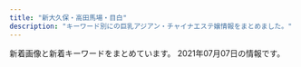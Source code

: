 ```yaml
---
title: "新大久保・高田馬場・目白"
description: "キーワード別にの巨乳アジアン・チャイナエステ嬢情報をまとめました。"
---
```


新着画像と新着キーワードをまとめています。
2021年07月07日の情報です。

<DmmAffiliateIns />
<KeywordTable
  shops={
    [
    {
        "keywords": {
            "82": 9,
            "85": 18,
            "87": 9,
            "86": 36
        },
        "img_links": [
            "http://xn--vckg5a8c1cydzc9c.biz/images/friend.png",
            "http://xn--vckg5a8c1cydzc9c.biz/images/cg071.jpg",
            "http://xn--vckg5a8c1cydzc9c.biz/images/cg031.jpg",
            "http://xn--vckg5a8c1cydzc9c.biz/images/cg062.jpg",
            "http://xn--vckg5a8c1cydzc9c.biz/images/cg08.jpg",
            "http://xn--vckg5a8c1cydzc9c.biz/images/clear.png",
            "http://xn--vckg5a8c1cydzc9c.biz/link/menlog.jpg",
            "http://xn--vckg5a8c1cydzc9c.biz/images/gallery.png",
            "http://xn--vckg5a8c1cydzc9c.biz/images/home.png",
            "http://xn--vckg5a8c1cydzc9c.biz/images/info.png",
            "http://xn--vckg5a8c1cydzc9c.biz/images/main-sp.jpg",
            "http://xn--vckg5a8c1cydzc9c.biz/images/staff.png",
            "http://xn--vckg5a8c1cydzc9c.biz/link/bnr200.jpg",
            "http://xn--vckg5a8c1cydzc9c.biz/images/home_002.png",
            "http://xn--vckg5a8c1cydzc9c.biz/images/cg081.jpg",
            "http://xn--vckg5a8c1cydzc9c.biz/images/main1.jpg",
            "http://xn--vckg5a8c1cydzc9c.biz/images/link.png",
            "http://xn--vckg5a8c1cydzc9c.biz/images/cg01.jpg",
            "http://xn--vckg5a8c1cydzc9c.biz/images/cg061.jpg",
            "http://xn--vckg5a8c1cydzc9c.biz/images/cg04.jpg",
            "http://xn--vckg5a8c1cydzc9c.biz/images/blog_002.png",
            "http://xn--vckg5a8c1cydzc9c.biz/images/cg07.jpg",
            "http://xn--vckg5a8c1cydzc9c.biz/images/esthe3.jpg",
            "http://xn--vckg5a8c1cydzc9c.biz/images/cg021.jpg",
            "http://xn--vckg5a8c1cydzc9c.biz/images/header3.png",
            "http://xn--vckg5a8c1cydzc9c.biz/images/esthe2.jpg",
            "http://xn--vckg5a8c1cydzc9c.biz/images/cg03.jpg",
            "http://xn--vckg5a8c1cydzc9c.biz/images/acc.jpg",
            "http://xn--vckg5a8c1cydzc9c.biz/images/cg041.jpg",
            "http://xn--vckg5a8c1cydzc9c.biz/images/cg05.jpg",
            "http://xn--vckg5a8c1cydzc9c.biz/images/cg02.jpg",
            "http://xn--vckg5a8c1cydzc9c.biz/images/cg06.jpg",
            "http://xn--vckg5a8c1cydzc9c.biz/images/esthe1.jpg"
        ],
        "station": "JR\u65b0\u5927\u4e45\u4fdd\u99c5",
        "url": "http://xn--vckg5a8c1cydzc9c.biz/",
        "name": "Lafuel-\u30e9\u30d5\u30a8\u30eb-"
    },
    {
        "keywords": {
            "C": 21,
            "E": 1,
            "\u30bb\u30af\u30b7\u30fc": 1
        },
        "station": "JR\u5927\u4e45\u4fdd\u99c5\u5317\u53e3",
        "img_links": [
            "https://www.cocoro556.in/img/girl/list/slist1666b52cc464ee28ef5cf18bb2b1e5be8c2.jpg",
            "https://www.cocoro556.in/img/girl/thumb/smain1461f806d031a1244ccfaa8b4d307f6ef6d7.jpg",
            "https://www.cocoro556.in/img/girl/thumb/smain1441346e3df3ff1cef1386c89c6ba9e9f72e.jpg",
            "https://www.cocoro556.in/img/girl/main/smain1461f806d031a1244ccfaa8b4d307f6ef6d7.jpg",
            "https://www.cocoro556.in/img/girl/thumb/smain1541a1f8e548a2959236fdd0e7abcde80ac7.jpg",
            "https://www.cocoro556.in/img/girl/main/smain1541a1f8e548a2959236fdd0e7abcde80ac7.jpg",
            "https://www.cocoro556.in/img/girl/list/slist154a1f8e548a2959236fdd0e7abcde80ac7.jpg",
            "https://www.cocoro556.in/img/material/gm1_rollover.png",
            "https://www.cocoro556.in/img/material/gm5_rollout.png",
            "https://www.cocoro556.in/img/material/top_t3.png",
            "https://www.cocoro556.in/img/material/p3_1_t1.png",
            "https://www.cocoro556.in/img/material/ftel.png",
            "https://www.cocoro556.in/img/material/p6_t3_subt1.png",
            "https://www.cocoro556.in/img/girl/list/slist167f0b4414b94d2c934624a47b21815ef54.jpg",
            "https://www.cocoro556.in/img/material/p2_t2_subt5_m2.png",
            "https://www.cocoro556.in/img/material/p6_t2_subt1.png",
            "https://www.cocoro556.in/img/material/gm3_rollout.png",
            "https://www.cocoro556.in/img/girl/thumb/smain1671d805234c8fbb465b0ed26b0a1e25b455.jpg",
            "https://www.cocoro556.in/img/girl/list/slist146f806d031a1244ccfaa8b4d307f6ef6d7.jpg",
            "https://www.cocoro556.in/img/material/gm2_rollover.png",
            "https://www.cocoro556.in/img/girl/thumb/smain16626b52cc464ee28ef5cf18bb2b1e5be8c2.jpg",
            "https://www.cocoro556.in/img/camp/camp20210501premium.jpg",
            "https://www.cocoro556.in/img/material/p2_t2_subt1.png",
            "https://www.cocoro556.in/img/material/p2_t2_sub_m1_3.png",
            "https://www.cocoro556.in/img/girl/thumb/smain126332fd72809eba38056753c1720b05d8d5.jpg",
            "https://www.cocoro556.in/img/material/pd_st1.png",
            "https://www.cocoro556.in/img/girl/thumb/smain1543ab2e0ee9f9fde8103e9fe80e33b07761.jpg",
            "https://www.cocoro556.in/img/material/gm5_rollover.png",
            "https://www.cocoro556.in/img/material/p2_t2_subt2.png",
            "https://www.cocoro556.in/img/material/gm6_rollover.png",
            "https://www.cocoro556.in/img/material/photost1.png",
            "https://www.cocoro556.in/img/material/photost6.png",
            "https://www.cocoro556.in/img/girl/list/slist16435ee9e4407f412c3d2708030a189f1c0.jpg",
            "https://www.cocoro556.in/img/camp/camp20210403short.jpg",
            "https://www.cocoro556.in/img/material/p6_t3.png",
            "https://www.cocoro556.in/img/material/p2_t2_subt4_m1.png",
            "https://www.cocoro556.in/img/material/photost2rev1.png",
            "https://www.cocoro556.in/img/girl/main/smain1421b75436b0012f83588e08b8d8eb48c8c2.jpg",
            "https://www.cocoro556.in/img/material/p6_t2.png",
            "https://www.cocoro556.in/img/material/pageheaderimg2.jpg",
            "https://www.cocoro556.in/img/material/leftinfo.png",
            "https://www.cocoro556.in/img/material/pd_st3.png",
            "https://www.cocoro556.in/img/material/gm1_rollout.png",
            "https://www.cocoro556.in/img/material/photost3rev1.png",
            "https://www.cocoro556.in/img/material/gm3_rollover.png",
            "https://www.cocoro556.in/img/material/pageheaderimg3.jpg",
            "https://www.cocoro556.in/img/material/p5_t1.png",
            "https://www.cocoro556.in/img/material/gm4_rollout.png",
            "https://www.cocoro556.in/img/girl/main/smain1491773ceed1a7cd35919e9c6866285fb943.jpg",
            "https://www.cocoro556.in/img/material/photost4rev1.png",
            "https://www.cocoro556.in/img/girl/thumb/smain14634879628e490d1ecf1cd7a9d727569f95.jpg",
            "https://www.cocoro556.in/img/material/p2_t2_sub_m1_1.png",
            "https://www.cocoro556.in/img/girl/thumb/smain1672d805234c8fbb465b0ed26b0a1e25b455.jpg",
            "https://www.cocoro556.in/img/material/p2_t2_subt4.png",
            "https://www.cocoro556.in/img/material/accminimgrev1.jpg",
            "https://www.cocoro556.in/img/material/top_t1.png",
            "https://www.cocoro556.in/img/girl/thumb/smain126142f85375ac3eb532582567360874d2d6.jpg",
            "https://www.cocoro556.in/img/material/p6_t1.png",
            "https://www.cocoro556.in/img/material/p2_t2_subt5.png",
            "https://www.cocoro556.in/img/girl/thumb/smain16636b52cc464ee28ef5cf18bb2b1e5be8c2.jpg",
            "https://www.cocoro556.in/img/girl/thumb/smain1443346e3df3ff1cef1386c89c6ba9e9f72e.jpg",
            "https://www.cocoro556.in/img/material/pageheaderimg4.jpg",
            "https://www.cocoro556.in/img/material/gm2_rollout.png",
            "https://www.cocoro556.in/img/material/top_t3_subt1.png",
            "https://www.cocoro556.in/img/material/top_t4.png",
            "https://www.cocoro556.in/img/girl/thumb/smain14922dea5bdda380e76839c012ab24bd9f82.jpg",
            "https://www.cocoro556.in/img/material/p2_t2_subt5_m1.png",
            "https://www.cocoro556.in/img/material/top_t3_imgrev1.jpg",
            "https://www.cocoro556.in/img/material/pd_number.png",
            "https://www.cocoro556.in/img/girl/list/slist149a7ba2e87eeed7d2ede49599bc2037647.jpg",
            "https://www.cocoro556.in/img/material/photost5.png",
            "https://www.cocoro556.in/img/girl/thumb/smain164135ee9e4407f412c3d2708030a189f1c0.jpg",
            "https://www.cocoro556.in/img/girl/main/smain1671d805234c8fbb465b0ed26b0a1e25b455.jpg",
            "https://www.cocoro556.in/img/girl/thumb/smain1462f806d031a1244ccfaa8b4d307f6ef6d7.jpg",
            "https://www.cocoro556.in/img/girl/main/smain164135ee9e4407f412c3d2708030a189f1c0.jpg",
            "https://www.cocoro556.in/img/material/p2_t2_sub_m1_2.png",
            "https://www.cocoro556.in/img/girl/list/slist142b75436b0012f83588e08b8d8eb48c8c2.jpg",
            "https://www.cocoro556.in/img/girl/thumb/smain1673d805234c8fbb465b0ed26b0a1e25b455.jpg",
            "https://www.cocoro556.in/img/girl/main/smain1441346e3df3ff1cef1386c89c6ba9e9f72e.jpg",
            "https://www.cocoro556.in/img/material/p3_t1.png",
            "https://www.cocoro556.in/img/girl/main/smain126142f85375ac3eb532582567360874d2d6.jpg",
            "https://www.cocoro556.in/img/material/pd_st2.png",
            "https://www.cocoro556.in/img/material/photost7.png",
            "https://www.cocoro556.in/img/girl/thumb/smain1422b75436b0012f83588e08b8d8eb48c8c2.jpg",
            "https://www.cocoro556.in/img/material/top_t2.png",
            "https://www.cocoro556.in/img/girl/thumb/smain16616b52cc464ee28ef5cf18bb2b1e5be8c2.jpg",
            "https://www.cocoro556.in/img/girl/main/smain16616b52cc464ee28ef5cf18bb2b1e5be8c2.jpg",
            "https://www.cocoro556.in/img/girl/thumb/smain1493773ceed1a7cd35919e9c6866285fb943.jpg",
            "https://www.cocoro556.in/img/material/pageheaderimg1.jpg",
            "https://www.cocoro556.in/img/material/mobilesite.png",
            "https://www.cocoro556.in/img/girl/thumb/smain1442346e3df3ff1cef1386c89c6ba9e9f72e.jpg",
            "https://www.cocoro556.in/img/material/age_rollout.png",
            "https://www.cocoro556.in/img/material/gm6_rollout.png",
            "https://www.cocoro556.in/img/girl/thumb/smain1491773ceed1a7cd35919e9c6866285fb943.jpg",
            "https://www.cocoro556.in/img/girl/thumb/smain126242f85375ac3eb532582567360874d2d6.jpg",
            "https://www.cocoro556.in/img/girl/thumb/smain1423ae12bc52cc115b3190fbe6a84a8ffa74.jpg",
            "https://www.cocoro556.in/img/material/p2_t2.png",
            "https://www.cocoro556.in/img/camp/camp20210701.jpg",
            "https://www.cocoro556.in/img/girl/thumb/smain1421b75436b0012f83588e08b8d8eb48c8c2.jpg",
            "https://www.cocoro556.in/img/material/p2_t2_subt3.png",
            "https://www.cocoro556.in/img/girl/thumb/smain1542a1f8e548a2959236fdd0e7abcde80ac7.jpg",
            "https://www.cocoro556.in/img/girl/list/slist12642f85375ac3eb532582567360874d2d6.jpg",
            "https://www.cocoro556.in/img/girl/list/slist144346e3df3ff1cef1386c89c6ba9e9f72e.jpg"
        ],
        "name": "COCORO",
        "url": "https://www.cocoro556.in/"
    },
    {
        "img_links": [
            "http://pretty.este.work/news.jpg",
            "http://pretty.este.work/aa.jpg",
            "http://pretty.este.work/int1.png",
            "http://pretty.este.work/tg.jpg",
            "http://pretty.este.work/rec1.png",
            "http://pretty.este.work/staff_t.jpg",
            "http://pretty.este.work/nana.jpg",
            "http://pretty.este.work/up.jpg",
            "http://pretty.este.work/hana.jpg",
            "http://pretty.este.work/2.jpg",
            "http://pretty.este.work/1.jpg",
            "http://pretty.este.work/3.jpg",
            "http://pretty.este.work/head.jpg",
            "http://pretty.este.work/ayumi.jpg",
            "http://pretty.este.work/4.jpg",
            "http://pretty.este.work/interior_t.jpg",
            "http://pretty.este.work/rec2.png",
            "http://pretty.este.work/sayurin.jpg",
            "http://pretty.este.work/sakura.jpg"
        ],
        "name": "Pretty \uff5e\u30d7\u30ea\u30c6\u30a3\u30fc\uff5e",
        "url": "http://pretty.este.work/",
        "station": "JR\u9ad8\u7530\u99ac\u5834\u99c5",
        "keywords": {}
    },
    {
        "img_links": [
            "http://kobo.mssg.jp/layer/images/top/top_01.jpg",
            "http://kobo.mssg.jp/images/staff_8a.jpg",
            "http://kobo.mssg.jp/images/top2.jpg",
            "http://kobo.mssg.jp/images/staff_4.jpg",
            "http://kobo.mssg.jp/layer/images/top/top_03.jpg",
            "http://kobo.mssg.jp/images/staff_bj1.png",
            "http://kobo.mssg.jp/layer/images/top/top_02.jpg",
            "http://kobo.mssg.jp/images/staff_5.jpg",
            "http://kobo.mssg.jp/images/staff_2a.jpg",
            "http://kobo.mssg.jp/images/s_info.png",
            "http://kobo.mssg.jp/layer/images/top/top_04.jpg",
            "http://kobo.mssg.jp/layer/images/top/top_05.jpg",
            "http://kobo.mssg.jp/images/staff_10a.jpg",
            "http://kobo.mssg.jp/images/staff_9b.jpg",
            "http://kobo.mssg.jp/layer/images/top/top_08.png",
            "http://kobo.mssg.jp/images/wenzi-staff.png",
            "http://kobo.mssg.jp/images/staff_bj4.png",
            "http://kobo.mssg.jp/layer/images/top.jpg",
            "http://kobo.mssg.jp/images/staff_2b.jpg",
            "http://kobo.mssg.jp/images/staff_9a.jpg",
            "http://kobo.mssg.jp/images/staff_8.jpg",
            "http://kobo.mssg.jp/images/top1.jpg",
            "http://kobo.mssg.jp/layer/images/top/top_06.jpg",
            "http://kobo.mssg.jp/images/info.png",
            "http://kobo.mssg.jp/images/1.jpg"
        ],
        "name": "\u6c34\u8272-\u30df\u30ba\u30a4\u30ed-",
        "station": "JR\u5927\u4e45\u4fdd\u99c5\u5317\u53e3",
        "url": "http://kobo.mssg.jp/",
        "keywords": {}
    },
    {
        "url": "http://esthe.top/",
        "name": "RAN\uff5e\u30e9\u30f3\uff5e",
        "keywords": {},
        "station": "JR\u9ad8\u7530\u99ac\u5834\u99c5\u6771\u53e3",
        "img_links": [
            "http://esthe.top/images/an_2_02.jpg",
            "http://esthe.top/images/demo/slider/tooltips/slide5.png",
            "http://esthe.top/images/index_02.jpg",
            "http://esthe.top/images/an_2_07.jpg",
            "http://esthe.top/images/Bottom_01.jpg",
            "http://esthe.top/images/acs_ima/access-03.jpg",
            "http://esthe.top/images/an_1_07.jpg",
            "http://esthe.top/images/room_images/gallery-04.jpg",
            "http://esthe.top/images/demo/slider/tooltips/slide1.png",
            "http://esthe.top/images/staff_images/staff_07b.jpg",
            "http://esthe.top/images/an_2_06.jpg",
            "http://esthe.top/images/staff_images/staff_09b.jpg",
            "http://esthe.top/images/staff_images/staff_01a.jpg",
            "http://esthe.top/images/staff_images/staff_010a.jpg",
            "http://esthe.top/images/an_1_05.jpg",
            "http://esthe.top/images/staff_images/staff_04a.jpg",
            "http://esthe.top/images/staff_images/staff_09a.jpg",
            "http://esthe.top/images/demo/slider/images/slide4.png",
            "http://esthe.top/images/an_2_04.jpg",
            "http://esthe.top/images/an_2_03.jpg",
            "http://esthe.top/images/staff_images/staff_010b.jpg",
            "http://esthe.top/images/demo/slider/images/slide3.png",
            "http://esthe.top/images/room_images/index-02.jpg",
            "http://esthe.top/images/demo/slider/images/slide2.png",
            "http://esthe.top/images/room_images/gallery-06.jpg",
            "http://esthe.top/images/staff_images/staff_01b.jpg",
            "http://esthe.top/images/acs_ima/access-04.jpg",
            "http://esthe.top/images/room_images/gallery-05.jpg",
            "http://esthe.top/images/acs_ima/access-01.jpg",
            "http://esthe.top/images/QRcode.jpg",
            "http://esthe.top/images/staff_images/staff_012a.jpg",
            "http://esthe.top/images/an_1_02.jpg",
            "http://esthe.top/images/an_1_03.jpg",
            "http://esthe.top/images/staff_images/staff_013a.jpg",
            "http://esthe.top/images/room_images/gallery-02.jpg",
            "http://esthe.top/images/staff_images/staff_04b.jpg",
            "http://esthe.top/images/staff_images/staff_07a.jpg",
            "http://esthe.top/images/room_images/gallery-01.jpg",
            "http://esthe.top/images/demo/slider/tooltips/slide4.png",
            "http://esthe.top/images/demo/slider/images/slide1.png",
            "http://esthe.top/images/demo/slider/images/slide5.png",
            "http://esthe.top/images/room_images/gallery-03.jpg",
            "http://esthe.top/images/staff_images/staff_014a.jpg",
            "http://esthe.top/images/demo/slider/tooltips/slide3.png",
            "http://esthe.top/images/an_1_04.jpg",
            "http://esthe.top/images/an_1_06.jpg",
            "http://esthe.top/images/room_images/index-01.jpg",
            "http://esthe.top/images/an_2_05.jpg",
            "http://esthe.top/images/Bottom_02.jpg",
            "http://esthe.top/images/demo/slider/tooltips/slide2.png",
            "http://esthe.top/images/acs_ima/access-02.jpg"
        ]
    },
    {
        "url": "http://www.e-candy.work/",
        "img_links": [
            "http://www.e-candy.work/images/11.jpg",
            "http://www.e-candy.work/images/7.jpg",
            "http://www.e-candy.work/images/s1.png",
            "http://www.e-candy.work/images/12.jpg",
            "http://www.e-candy.work/images/1.jpg",
            "http://www.e-candy.work/images/5.jpg",
            "http://www.e-candy.work/images/int1.png",
            "http://www.e-candy.work/images/6.jpg",
            "http://www.e-candy.work/img/mimi1.jpg",
            "http://www.e-candy.work/images/3.jpg",
            "http://www.e-candy.work/img/haruka1.jpg",
            "http://www.e-candy.work/images/int2.png",
            "http://www.e-candy.work/images/9.jpg",
            "http://www.e-candy.work/img/miki1.jpg",
            "http://www.e-candy.work/images/sys1.jpg",
            "http://www.e-candy.work/images/newface.png",
            "http://www.e-candy.work/images/head.jpg",
            "http://www.e-candy.work/img/rina1.jpg",
            "http://www.e-candy.work/images/mobile.jpg",
            "http://www.e-candy.work/images/8.jpg",
            "http://www.e-candy.work/images/tel.jpg",
            "http://www.e-candy.work/images/sys3.png",
            "http://www.e-candy.work/img/hana1.jpg",
            "http://www.e-candy.work/images/info.png",
            "http://www.e-candy.work/images/staff_t.png",
            "http://www.e-candy.work/img/nana1.jpg",
            "http://www.e-candy.work/img/risa1.jpg",
            "http://www.e-candy.work/img/ai1.jpg",
            "http://www.e-candy.work/images/4.jpg",
            "http://www.e-candy.work/images/news.jpg",
            "http://www.e-candy.work/img/yui1.jpg",
            "http://www.e-candy.work/images/sys2.jpg",
            "http://www.e-candy.work/images/interior_t.png",
            "http://www.e-candy.work/img/aya1.jpg"
        ],
        "name": "Lui\uff5e\u30eb\u30a4\uff5e",
        "keywords": {},
        "station": "\u65b0\u5927\u4e45\u4fdd\u99c5"
    },
    {
        "name": "\u7652\u3057\u306e\u51fa\u4f1a\u3044",
        "station": "JR\u5927\u4e45\u4fdd\u99c5\u5317\u53e3",
        "keywords": {},
        "url": "http://p-aroma.work/",
        "img_links": [
            "http://p-aroma.work/staff/mayu.jpg",
            "http://p-aroma.work/images/head.jpg",
            "http://p-aroma.work/img/mirai1.png",
            "http://p-aroma.work/img/haru1.png",
            "http://p-aroma.work/images/6.jpg",
            "http://p-aroma.work/staff/mirai.jpg",
            "http://p-aroma.work/images/tel.jpg",
            "http://p-aroma.work/images/int2.png",
            "http://p-aroma.work/images/staff_t.png",
            "http://p-aroma.work/img/kasumi1.png",
            "http://p-aroma.work/img/mayu1.png",
            "http://p-aroma.work/img/ayaka1.png",
            "http://p-aroma.work/staff/ayaka.jpg",
            "http://p-aroma.work/images/sys.png",
            "http://p-aroma.work/images/7.jpg",
            "http://p-aroma.work/images/news.jpg",
            "http://p-aroma.work/img/rina1.png",
            "http://p-aroma.work/images/3.jpg",
            "http://p-aroma.work/images/4.jpg",
            "http://p-aroma.work/staff/kasumi.jpg",
            "http://p-aroma.work/images/int1.png",
            "http://p-aroma.work/staff/haru.jpg",
            "http://p-aroma.work/images/s1.jpg",
            "http://p-aroma.work/images/2.jpg",
            "http://p-aroma.work/images/s2.jpg",
            "http://p-aroma.work/images/mobile.jpg",
            "http://p-aroma.work/staff/rina.jpg",
            "http://p-aroma.work/images/s1.png",
            "http://p-aroma.work/images/1.jpg",
            "http://p-aroma.work/images/interior_t.png"
        ]
    },
    {
        "img_links": [
            "http://massage-1.net/images/home/top.jpg",
            "http://massage-1.net/images/top/top_01.jpg",
            "http://massage-1.net/images/top/top_02.jpg",
            "http://massage-1.net/images/top/top_06.jpg",
            "http://massage-1.net/images/top/top_04.jpg",
            "http://massage-1.net/images/staff_image/staf_05a.jpg",
            "http://massage-1.net/images/page_top.png",
            "http://massage-1.net/images/top/top_03.jpg",
            "http://massage-1.net/images/top/top_08.png",
            "http://massage-1.net/images/top/top_05.jpg"
        ],
        "url": "http://massage-1.net/",
        "keywords": {},
        "name": "\u697d\u5712",
        "station": "JR\u9ad8\u7530\u99ac\u5834\u99c5\u65e9\u7a32\u7530\u53e3"
    },
    {
        "station": "JR\u65b0\u5927\u4e45\u4fdd\u99c5",
        "url": "https://tsukinohana88.wixsite.com/index",
        "name": "\u6708\u306e\u82b1",
        "img_links": [
            "https://static.wixstatic.com/media/80a184_60e3e10d71c6473ca82f313fefc49773~mv2.png",
            "https://static.wixstatic.com/media/80a184_fc46eb4762dc45d5aaded3823ed9ff89~mv2.png",
            "https://static.wixstatic.com/media/80a184_d01c61ede293427e90b1ce25be8720c0~mv2.png",
            "https://static.wixstatic.com/media/80a184_9dc0d14b20d54a71a6cb9f57217e8a32~mv2.png",
            "https://static.wixstatic.com/media/80a184_5208b825bc574a8e8c38cfed61640f7b~mv2.png",
            "https://static.wixstatic.com/media/71aabe_7fde48e91203411687f75bf66049b810~mv2.jpg",
            "https://static.wixstatic.com/media/80a184_a8e12af9159e4af2bbd2cf724caf4e6a~mv2.jpeg",
            "https://static.wixstatic.com/media/80a184_126746405a7f40f191a12f71b777ea41~mv2.png",
            "https://static.wixstatic.com/media/80a184_b70a2c117ac542f79ec2a2014b642be4~mv2.png",
            "https://static.wixstatic.com/media/80a184_f4cca0709e8a42dfbc72e26393934723~mv2.jpg",
            "https://static.wixstatic.com/media/80a184_d0c431a3436e444fbe13148d4f1d1722~mv2.png",
            "https://static.wixstatic.com/media/80a184_37c7b495532e44808fa932ada8728921~mv2.png",
            "https://static.wixstatic.com/media/80a184_685d8785c64448469efbaecd356f0615~mv2.jpg",
            "https://static.wixstatic.com/media/80a184_6f8a99a76cfa4e8cb6871f8cdc4667f5~mv2.png"
        ],
        "keywords": {}
    },
    {
        "station": "JR\u5927\u4e45\u4fdd\u99c5\u5317\u53e3",
        "img_links": [
            "http://aes-salon.com/img/ttl_mobile.jpg",
            "http://aes-salon.com/scdl/staff/10563.jpg",
            "http://aes-salon.com/scdl/staff/10411.jpg",
            "http://aes-salon.com/scdl/staff/10621.jpg",
            "http://aes-salon.com/scdl/staff/10121.jpg",
            "http://aes-salon.com/scdl/staff/10461.jpg",
            "http://aes-salon.com/scdl/staff/10561.jpg",
            "http://aes-salon.com/scdl/staff/10291mb.jpg",
            "http://aes-salon.com/scdl/staff/10091mb.jpg",
            "http://aes-salon.com/scdl/staff/10351.jpg",
            "http://aes-salon.com/scdl/staff/10602.jpg",
            "http://aes-salon.com/img/ttl_nouka.jpg",
            "http://aes-salon.com/scdl/staff/10621mb.jpg",
            "http://aes-salon.com/scdl/staff/10501mb.jpg",
            "http://aes-salon.com/scdl/staff/10721mb.jpg",
            "http://aes-salon.com/scdl/staff/10651mb.jpg",
            "http://aes-salon.com/scdl/staff/10631.jpg",
            "http://aes-salon.com/scdl/staff/10571mb.jpg",
            "http://aes-salon.com/scdl/staff/10661mb.jpg",
            "http://aes-salon.com/img/ttl_staff.png",
            "http://aes-salon.com/scdl/staff/10471.jpg",
            "http://aes-salon.com/scdl/staff/10122.jpg",
            "http://aes-salon.com/scdl/staff/10592.jpg",
            "http://aes-salon.com/scdl/staff/10412.jpg",
            "http://aes-salon.com/scdl/staff/10341.jpg",
            "http://aes-salon.com/img/system/campaign.jpg",
            "http://aes-salon.com/scdl/staff/10641mb.jpg",
            "http://aes-salon.com/img/access/roaddm.png",
            "http://aes-salon.com/scdl/staff/10694.jpg",
            "http://aes-salon.com/scdl/staff/10462.jpg",
            "http://aes-salon.com/scdl/staff/10692.jpg",
            "http://aes-salon.com/scdl/staff/10471mb.jpg",
            "http://aes-salon.com/scdl/staff/10741mb.jpg",
            "http://aes-salon.com/scdl/staff/10601mb.jpg",
            "http://aes-salon.com/scdl/staff/10571.jpg",
            "http://aes-salon.com/scdl/staff/10691.jpg",
            "http://aes-salon.com/scdl/staff/10741.jpg",
            "http://aes-salon.com/scdl/staff/10292.jpg",
            "http://aes-salon.com/scdl/staff/10671.jpg",
            "http://aes-salon.com/scdl/staff/10691mb.jpg",
            "http://aes-salon.com/pic/top1.jpg",
            "http://aes-salon.com/img/access/road4.jpg",
            "http://aes-salon.com/scdl/staff/10591mb.jpg",
            "http://aes-salon.com/scdl/staff/10561mb.jpg",
            "http://aes-salon.com/pic/head.jpg",
            "http://aes-salon.com/scdl/staff/10591.jpg",
            "http://aes-salon.com/scdl/staff/10631mb.jpg",
            "http://aes-salon.com/scdl/staff/10511.jpg",
            "http://aes-salon.com/scdl/staff/10641.jpg",
            "http://aes-salon.com/scdl/staff/10092.jpg",
            "http://aes-salon.com/i/files/homeimg.jpg",
            "http://aes-salon.com/scdl/staff/10502.jpg",
            "http://aes-salon.com/scdl/staff/10472.jpg",
            "http://aes-salon.com/scdl/staff/10651.jpg",
            "http://aes-salon.com/scdl/staff/10091.jpg",
            "http://aes-salon.com/img/ttl_sister.png",
            "http://aes-salon.com/scdl/staff/10721.jpg",
            "http://aes-salon.com/scdl/staff/10661.jpg",
            "http://aes-salon.com/scdl/staff/10441mb.jpg",
            "http://aes-salon.com/scdl/staff/10342.jpg",
            "http://aes-salon.com/scdl/staff/10601.jpg",
            "http://aes-salon.com/scdl/staff/10562.jpg",
            "http://aes-salon.com/scdl/staff/10291.jpg",
            "http://aes-salon.com/scdl/staff/10701mb.jpg",
            "http://aes-salon.com/scdl/staff/10731mb.jpg",
            "http://aes-salon.com/scdl/staff/10731.jpg",
            "http://aes-salon.com/img/access/road3.jpg",
            "http://aes-salon.com/scdl/staff/10461mb.jpg",
            "http://aes-salon.com/scdl/staff/10711mb.jpg",
            "http://aes-salon.com/scdl/staff/10351mb.jpg",
            "http://aes-salon.com/img/access/road2.jpg",
            "http://aes-salon.com/img/ttl_bekan.jpg",
            "http://aes-salon.com/scdl/staff/10081mb.jpg",
            "http://aes-salon.com/scdl/staff/10341mb.jpg",
            "http://aes-salon.com/scdl/staff/10411mb.jpg",
            "http://aes-salon.com/pic/top2.jpg",
            "http://aes-salon.com/scdl/staff/10671mb.jpg",
            "http://aes-salon.com/scdl/staff/10083.jpg",
            "http://aes-salon.com/scdl/staff/10501.jpg",
            "http://aes-salon.com/img/access/road1.jpg",
            "http://aes-salon.com/img/ttl_att.png",
            "http://aes-salon.com/scdl/staff/10511mb.jpg",
            "http://aes-salon.com/img/ttl_attbnr.jpg",
            "http://aes-salon.com/scdl/staff/10441.jpg",
            "http://aes-salon.com/scdl/staff/10701.jpg",
            "http://aes-salon.com/scdl/staff/10711.jpg",
            "http://aes-salon.com/scdl/staff/10121mb.jpg",
            "http://aes-salon.com/scdl/staff/10081.jpg",
            "http://aes-salon.com/scdl/staff/10082.jpg",
            "http://aes-salon.com/scdl/staff/10693.jpg"
        ],
        "keywords": {
            "C": 39
        },
        "url": "http://aes-salon.com/",
        "name": "Lovely Heart"
    },
    {
        "img_links": [
            "http://tkoi.work/sp/images/staff_t.png",
            "http://tkoi.work/sp/images/4.jpg",
            "http://tkoi.work/images/ta.jpg",
            "http://tkoi.work/img/koko1.jpg",
            "http://tkoi.work/sp/images/int2.png",
            "http://tkoi.work/images/sys2.png",
            "http://tkoi.work/sp/images/newsb.png",
            "http://tkoi.work/sp/img/ai1.jpg",
            "http://tkoi.work/sp/images/rec2.png",
            "http://tkoi.work/images/b3.jpg",
            "http://tkoi.work/sp/images/news.jpg",
            "http://tkoi.work/sp/images/ac1.jpg",
            "http://tkoi.work/images/int2.png",
            "http://tkoi.work/images/2.jpg",
            "http://tkoi.work/images/sys1.png",
            "http://tkoi.work/img/mika1.jpg",
            "http://tkoi.work/images/staff_t.jpg",
            "http://tkoi.work/img/ai1.jpg",
            "http://tkoi.work/sp/img/koko1.jpg",
            "http://tkoi.work/sp/images/ac2.png",
            "http://tkoi.work/sp/images/1.jpg",
            "http://tkoi.work/images/main_footer.jpg",
            "http://tkoi.work/images/news.png",
            "http://tkoi.work/sp/images/head.jpg",
            "http://tkoi.work/sp/images/tel.jpg",
            "http://tkoi.work/images/int1.png",
            "http://tkoi.work/sp/images/sys.png",
            "http://tkoi.work/sp/images/info.png",
            "http://tkoi.work/sp/img/riri1.jpg",
            "http://tkoi.work/images/1.jpg",
            "http://tkoi.work/sp/img/mika1.jpg",
            "http://tkoi.work/images/head.jpg",
            "http://tkoi.work/sp/menu/top.jpg",
            "http://tkoi.work/img/riri1.jpg",
            "http://tkoi.work/sp/images/footer.png",
            "http://tkoi.work/images/main_top.jpg",
            "http://tkoi.work/sp/images/2.jpg",
            "http://tkoi.work/images/mobile.jpg",
            "http://tkoi.work/images/b1.jpg",
            "http://tkoi.work/sp/images/info_t.jpg",
            "http://tkoi.work/images/4.jpg",
            "http://tkoi.work/images/s1.png",
            "http://tkoi.work/sp/menu/staff.jpg",
            "http://tkoi.work/sp/images/3.jpg",
            "http://tkoi.work/images/sm.jpg",
            "http://tkoi.work/images/3.jpg",
            "http://tkoi.work/images/b2.jpg",
            "http://tkoi.work/sp/images/interior_t.png",
            "http://tkoi.work/sp/images/int1.png",
            "http://tkoi.work/images/interior_t.jpg",
            "http://tkoi.work/sp/images/rec1.png"
        ],
        "keywords": {},
        "name": "\u604b",
        "url": "http://tkoi.work/",
        "station": "JR\u9ad8\u7530\u99ac\u5834\u99c5\u65e9\u7a32\u7530\u53e3"
    },
    {
        "keywords": {
            "C": 4
        },
        "name": "\u7e01\u4e2d\u7e01\uff5e\u3048\u3093\u3061\u3085\u3046\u3048\u3093\uff5e",
        "url": "http://www.enchuen.com/",
        "station": "JR\u65b0\u5927\u4e45\u4fdd\u99c5",
        "img_links": [
            "http://www.enchuen.com/images/ban-tel.png",
            "http://www.enchuen.com/images/h2_qa.png",
            "http://www.enchuen.com/images/interior03.jpg",
            "http://www.enchuen.com/images/interior01_s.jpg",
            "http://www.enchuen.com/images/h2_alliancegide2.png",
            "http://www.enchuen.com/images/h2_alltherapist.png",
            "http://www.enchuen.com/images/img_comimgsoon.jpg",
            "http://www.enchuen.com/images/tel_header.png",
            "http://www.enchuen.com/images/h2_linkban.png",
            "http://www.enchuen.com/images/icon_chi.png",
            "http://www.enchuen.com/images/img_service07.png",
            "http://www.enchuen.com/images/top_slider4.jpg",
            "http://www.enchuen.com/images/h2_link01.png",
            "http://www.enchuen.com/images/interior02_s.jpg",
            "http://www.enchuen.com/images/ins_header.png",
            "http://www.enchuen.com/images/img_slider01.png",
            "http://www.enchuen.com/images/img_service03.png",
            "http://www.enchuen.com/images/tw_header.png",
            "http://www.enchuen.com/images/btn_gnavi06_no.png",
            "http://www.enchuen.com/images/btn_gnavi02_no.png",
            "http://www.enchuen.com/images/q_qa.png",
            "http://www.enchuen.com/images/btn_gnavi05_no.png",
            "http://www.enchuen.com/images/a_qa.png",
            "http://www.enchuen.com/images/interior02.jpg",
            "http://www.enchuen.com/images/interior03_s.jpg",
            "http://www.enchuen.com/images/therapist_noa_s.jpg",
            "http://www.enchuen.com/images/h2_alliancegide.png",
            "http://www.enchuen.com/images/top_slider1.jpg",
            "http://www.enchuen.com/images/interior01.jpg",
            "http://www.enchuen.com/images/tw_footer.png",
            "http://www.enchuen.com/images/h2_servicecontents.png",
            "http://www.enchuen.com/images/mail_header.png",
            "http://www.enchuen.com/images/btn_gnavi03_no.png",
            "http://www.enchuen.com/images/h2_twitter.png",
            "http://www.enchuen.com/images/therapist_yume_s.jpg",
            "http://www.enchuen.com/images/therapist_yume.jpg",
            "http://www.enchuen.com/images/therapist_yona_s.jpg",
            "http://www.enchuen.com/images/h2_contact.png",
            "http://www.enchuen.com/images/btn_gnavi04_no.png",
            "http://www.enchuen.com/images/icon_eng.png",
            "http://www.enchuen.com/images/img_service01.png",
            "http://www.enchuen.com/images/img_slider02.png",
            "http://www.enchuen.com/images/interior04_s.jpg",
            "http://www.enchuen.com/images/pagetop.png",
            "http://www.enchuen.com/images/h2_information.png",
            "http://www.enchuen.com/images/therapist_yona.jpg",
            "http://www.enchuen.com/images/top_slider5.jpg",
            "http://www.enchuen.com/images/mess_footer.png",
            "http://www.enchuen.com/images/top_slider2.jpg",
            "http://www.enchuen.com/images/therapist_kaori_s.jpg",
            "http://www.enchuen.com/images/therapist_kaori.jpg",
            "http://www.enchuen.com/images/interior04.jpg",
            "http://www.enchuen.com/images/img_slider03.png",
            "http://www.enchuen.com/images/img_aromaoil.png",
            "http://www.enchuen.com/images/img_service05.png",
            "http://www.enchuen.com/images/img_service06.png",
            "http://www.enchuen.com/images/ins_footer.png",
            "http://www.enchuen.com/images/therapist_noa.jpg",
            "http://www.enchuen.com/images/top_slider3.jpg",
            "http://www.enchuen.com/images/img_service04.png",
            "http://www.enchuen.com/images/top_slider6.jpg",
            "http://www.enchuen.com/images/img_service02.png",
            "http://www.enchuen.com/images/btn_gnavi01_no.png",
            "http://www.enchuen.com/images/h2_instagam.png"
        ]
    },
    {
        "url": "http://www.kity.work/",
        "img_links": [
            "http://www.kity.work/images/head.jpg",
            "http://www.kity.work/images/int1.jpg",
            "http://www.kity.work/images/s2.jpg",
            "http://www.kity.work/img/erina2.jpg",
            "http://www.kity.work/staff/hiromi.jpg",
            "http://www.kity.work/images/sys.jpg",
            "http://www.kity.work/images/s1.jpg",
            "http://www.kity.work/images/tel.jpg",
            "http://www.kity.work/images/6.jpg",
            "http://www.kity.work/img/erina1.jpg",
            "http://www.kity.work/staff/haru.jpg",
            "http://www.kity.work/images/news.jpg",
            "http://www.kity.work/images/7.jpg",
            "http://www.kity.work/images/4.jpg",
            "http://www.kity.work/images/tg.jpg",
            "http://www.kity.work/images/int2.jpg",
            "http://www.kity.work/img/haru1.jpg",
            "http://www.kity.work/images/5.jpg",
            "http://www.kity.work/img/hiromi1.jpg",
            "http://www.kity.work/images/interior_t.jpg",
            "http://www.kity.work/images/s1.png",
            "http://www.kity.work/img/nana1.jpg",
            "http://www.kity.work/images/staff_t.jpg",
            "http://www.kity.work/staff/nana.jpg",
            "http://www.kity.work/images/up.jpg",
            "http://www.kity.work/images/ac2.jpg",
            "http://www.kity.work/staff/erina.jpg"
        ],
        "station": "JR\u9ad8\u7530\u99ac\u5834\u99c5\u65e9\u7a32\u7530\u53e3",
        "name": "\u98a8\u96c5\u5802 \uff5e\u3075\u3046\u304c\u3069\u3046\uff5e",
        "keywords": {}
    },
    {
        "keywords": {},
        "station": "JR\u65b0\u5927\u4e45\u4fdd\u99c5",
        "url": "http://www.harunoyume.com/",
        "img_links": [
            "http://www.harunoyume.com/images/discount.jpg",
            "http://www.harunoyume.com/images/service-image.jpg",
            "http://www.harunoyume.com/images/covergirl.jpg",
            "http://www.harunoyume.com/images/campaign.jpg"
        ],
        "name": "\u6625\u306e\u5922"
    },
    {
        "keywords": {
            "87": 58,
            "85": 19,
            "D": 141,
            "E": 26,
            "83": 7,
            "C": 2,
            "88": 18,
            "86": 67
        },
        "img_links": [
            "http://familiar.tyo.cm/photos/sites/37/2019/03/2019032406115446.jpg",
            "http://familiar.tyo.cm/photos/sites/37/2019/09/201909270657496.jpg",
            "http://familiar.tyo.cm/photos/sites/37/2019/03/2019032406115440.jpg",
            "http://familiar.tyo.cm/photos/sites/37/2019/12/2019120401354873.jpg",
            "http://familiar.tyo.cm/images/tel.png",
            "http://familiar.tyo.cm/photos/sites/37/2019/03/2019032406115451.jpg",
            "http://familiar.tyo.cm/photos/sites/37/2019/12/2019120401355046.jpg",
            "http://familiar.tyo.cm/photos/sites/37/2019/12/2019120401354980.jpg",
            "http://familiar.tyo.cm/photos/sites/37/2019/06/2019060406241084.jpg",
            "http://familiar.tyo.cm/photos/sites/37/2018/12/2018121903013346.jpg",
            "http://familiar.tyo.cm/photos/sites/37/2019/11/2019112002511160.jpg",
            "http://familiar.tyo.cm/photos/sites/37/2018/12/2018121903022968.jpg",
            "http://familiar.tyo.cm/photos/sites/37/2019/12/201912130833132.jpg",
            "http://familiar.tyo.cm/photos/sites/37/2019/06/201906040617136.jpg",
            "http://familiar.tyo.cm/photos/sites/37/2019/06/2019061502562745.jpg",
            "http://familiar.tyo.cm/photos/sites/37/2019/03/2019032406115311.jpg",
            "http://familiar.tyo.cm/photos/sites/37/2019/11/2019110802115992.jpg",
            "http://familiar.tyo.cm/photos/sites/37/2019/03/2019031806471671.jpg",
            "http://familiar.tyo.cm/photos/sites/37/2019/12/2019120502264671.jpg",
            "http://familiar.tyo.cm/images/1.png",
            "http://familiar.tyo.cm/images/top.png",
            "http://familiar.tyo.cm/photos/sites/37/2019/06/2019061502562797.jpg",
            "http://familiar.tyo.cm/photos/sites/37/2019/03/2019032406115598.jpg",
            "http://familiar.tyo.cm/photos/sites/37/2019/03/2019032406115312.jpg",
            "http://familiar.tyo.cm/images/s_staff.jpg",
            "http://familiar.tyo.cm/photos/sites/37/2019/10/2019102502193551.jpg",
            "http://familiar.tyo.cm/photos/sites/37/2019/09/2019090503385014.jpg",
            "http://familiar.tyo.cm/photos/sites/37/2019/11/2019112902341792.jpg",
            "http://familiar.tyo.cm/photos/sites/37/2021/05/2021052506592522.jpg",
            "http://familiar.tyo.cm/photos/sites/37/2019/03/2019032406115491.jpg",
            "http://familiar.tyo.cm/images/s_news.jpg",
            "http://familiar.tyo.cm/images/mobile.jpg",
            "http://familiar.tyo.cm/photos/sites/37/2019/06/2019060406161857.jpg",
            "http://familiar.tyo.cm/photos/sites/37/2019/10/2019100304481325.jpg",
            "http://familiar.tyo.cm/photos/sites/37/2019/06/2019061502562798.jpg",
            "http://familiar.tyo.cm/photos/sites/37/2019/10/2019102408541458.jpg",
            "http://familiar.tyo.cm/photos/sites/37/2019/10/2019102502193826.jpg",
            "http://familiar.tyo.cm/photos/sites/37/2021/05/2021052506414738.jpg",
            "http://familiar.tyo.cm/photos/sites/37/2019/06/2019062210030384.jpg"
        ],
        "name": "Familiar\u30fb\u30d5\u30a1\u30df\u30ea\u30fc\u30a2",
        "station": "JR\u65b0\u5927\u4e45\u4fdd\u99c5",
        "url": "http://familiar.tyo.cm/"
    },
    {
        "station": "JR\u5927\u4e45\u4fdd\u99c5\u5357\u53e3",
        "keywords": {},
        "name": "Venus -\u30f4\u30a3\u30fc\u30ca\u30b9-",
        "url": "https://venus.tyo.ac/",
        "img_links": []
    },
    {
        "station": "JR\u5927\u4e45\u4fdd\u99c5\u5317\u53e3",
        "img_links": [],
        "keywords": {},
        "name": "Rabenda\u30fb\u30e9\u30d9\u30f3\u30c0\u30fc",
        "url": "http://gogonoheya.ies.fun/"
    },
    {
        "img_links": [
            "http://aes-treat.com/scdl/staff/10842.jpg",
            "http://aes-treat.com/img/ttl_attbnr.jpg",
            "http://aes-treat.com/img/ttl_att.png",
            "http://aes-treat.com/scdl/staff/11121.jpg",
            "http://aes-treat.com/scdl/staff/10971.jpg",
            "http://aes-treat.com/scdl/staff/10681.jpg",
            "http://aes-treat.com/scdl/staff/10651.jpg",
            "http://aes-treat.com/scdl/staff/11231mb.jpg",
            "http://aes-treat.com/scdl/staff/10811mb.jpg",
            "http://aes-treat.com/scdl/staff/10171mb.jpg",
            "http://aes-treat.com/scdl/staff/10901mb.jpg",
            "http://aes-treat.com/scdl/staff/10171.jpg",
            "http://aes-treat.com/scdl/staff/10981mb.jpg",
            "http://aes-treat.com/scdl/staff/10721mb.jpg",
            "http://aes-treat.com/scdl/staff/10771mb.jpg",
            "http://aes-treat.com/scdl/staff/10861mb.jpg",
            "http://aes-treat.com/scdl/staff/10721.jpg",
            "http://aes-treat.com/scdl/staff/11111.jpg",
            "http://aes-treat.com/scdl/staff/10941mb.jpg",
            "http://aes-treat.com/scdl/staff/11161mb.jpg",
            "http://aes-treat.com/scdl/staff/11131mb.jpg",
            "http://aes-treat.com/pic/top1.jpg",
            "http://aes-treat.com/scdl/staff/11051.jpg",
            "http://aes-treat.com/scdl/staff/11241.jpg",
            "http://aes-treat.com/img/ttl_sister.png",
            "http://aes-treat.com/scdl/staff/10771.jpg",
            "http://aes-treat.com/scdl/staff/11041.jpg",
            "http://aes-treat.com/img/ttl_mobile.jpg",
            "http://aes-treat.com/img/system/campaign.jpg",
            "http://aes-treat.com/scdl/staff/11081.jpg",
            "http://aes-treat.com/scdl/staff/11131.jpg",
            "http://aes-treat.com/scdl/staff/11211mb.jpg",
            "http://aes-treat.com/scdl/staff/11151.jpg",
            "http://aes-treat.com/scdl/staff/10941.jpg",
            "http://aes-treat.com/pic/head.jpg",
            "http://aes-treat.com/i/files/homeimg.jpg",
            "http://aes-treat.com/scdl/staff/11211.jpg",
            "http://aes-treat.com/scdl/staff/10972.jpg",
            "http://aes-treat.com/scdl/staff/11162.jpg",
            "http://aes-treat.com/scdl/staff/10891mb.jpg",
            "http://aes-treat.com/scdl/staff/10651mb.jpg",
            "http://aes-treat.com/scdl/staff/11151mb.jpg",
            "http://aes-treat.com/scdl/staff/11091.jpg",
            "http://aes-treat.com/img/ttl_nouka.jpg",
            "http://aes-treat.com/scdl/staff/11101.jpg",
            "http://aes-treat.com/img/ttl_staff.png",
            "http://aes-treat.com/scdl/staff/10811.jpg",
            "http://aes-treat.com/scdl/staff/11081mb.jpg",
            "http://aes-treat.com/scdl/staff/11231.jpg",
            "http://aes-treat.com/scdl/staff/11191.jpg",
            "http://aes-treat.com/scdl/staff/10841.jpg",
            "http://aes-treat.com/scdl/staff/10971mb.jpg",
            "http://aes-treat.com/pic/top2.jpg",
            "http://aes-treat.com/scdl/staff/11161.jpg",
            "http://aes-treat.com/scdl/staff/11241mb.jpg",
            "http://aes-treat.com/scdl/staff/10861.jpg",
            "http://aes-treat.com/scdl/staff/10891.jpg",
            "http://aes-treat.com/scdl/staff/10981.jpg",
            "http://aes-treat.com/scdl/staff/11191mb.jpg",
            "http://aes-treat.com/scdl/staff/11051mb.jpg",
            "http://aes-treat.com/scdl/staff/10901.jpg",
            "http://aes-treat.com/scdl/staff/10681mb.jpg",
            "http://aes-treat.com/scdl/staff/11111mb.jpg",
            "http://aes-treat.com/scdl/staff/11041mb.jpg",
            "http://aes-treat.com/scdl/staff/11121mb.jpg",
            "http://aes-treat.com/scdl/staff/11101mb.jpg",
            "http://aes-treat.com/scdl/staff/11091mb.jpg",
            "http://aes-treat.com/scdl/staff/10841mb.jpg",
            "http://aes-treat.com/scdl/staff/10902.jpg"
        ],
        "name": "Lovely Heart \u5927\u4e45\u4fdd\u5225\u9928",
        "station": "JR\u5927\u4e45\u4fdd\u99c5\u5317\u53e3",
        "url": "http://aes-treat.com/",
        "keywords": {
            "C": 38
        }
    },
    {
        "name": "\u60a0\u30a8\u30b9\u30c6",
        "img_links": [
            "http://www.y-rlx.site/images/rec.jpg",
            "http://www.y-rlx.site/girl/04.jpg",
            "http://www.y-rlx.site/images/index_05.jpg",
            "http://www.y-rlx.site/girl/05.jpg",
            "http://www.y-rlx.site/images/upload/thumb/8094444931bf183e.jpg",
            "http://www.y-rlx.site/images/index_20.jpg",
            "http://www.y-rlx.site/images/index_04.jpg",
            "http://www.y-rlx.site/images/index_07.jpg",
            "http://www.y-rlx.site/images/index_10.jpg",
            "http://www.y-rlx.site/images/index_13.jpg",
            "http://www.y-rlx.site/images/index_08.jpg",
            "http://www.y-rlx.site/images/upload/thumb/7555ce96672677f4.jpg",
            "http://www.y-rlx.site/images/rec_09.jpg",
            "http://y-rlx.site/images/index_04.jpg",
            "http://www.y-rlx.site/images/upload/thumb/e95087fc68743943.jpg",
            "http://www.y-rlx.site/girl/02.jpg",
            "http://www.y-rlx.site/images/staff_09.jpg",
            "http://www.y-rlx.site/images/index_15.jpg",
            "http://www.y-rlx.site/images/index_18.jpg",
            "http://www.y-rlx.site/images/upload/thumb/22943222540dae02.jpg",
            "http://www.y-rlx.site/images/index_19.jpg",
            "http://y-rlx.site/images/index_07.jpg",
            "http://www.y-rlx.site/images/index_09.jpg",
            "http://www.y-rlx.site/images/index_03.jpg",
            "http://www.y-rlx.site/images/upload/thumb/014d074e9b93e9d3.jpg",
            "http://www.y-rlx.site/images/index_01.jpg",
            "http://www.y-rlx.site/images/upload/thumb/d36e2b351f872c4a.jpg",
            "http://www.y-rlx.site/images/card.jpg",
            "http://www.y-rlx.site/images/index_02.jpg",
            "http://www.y-rlx.site/images/index_11.jpg",
            "http://www.y-rlx.site/images/info.jpg",
            "http://www.y-rlx.site/images/upload/thumb/6f5c8adf73ecadc0.jpg",
            "http://www.y-rlx.site/girl/03.jpg",
            "http://www.y-rlx.site/images/upload/thumb/296a422030195eea.jpg",
            "http://www.y-rlx.site/images/index_06.jpg",
            "http://www.y-rlx.site/girl/01.jpg",
            "http://www.y-rlx.site/images/info_09.jpg"
        ],
        "url": "http://www.y-rlx.site/",
        "station": "JR\u9ad8\u7530\u99ac\u5834\u99c5\u65e9\u7a32\u7530\u53e3",
        "keywords": {
            "89": 1,
            "C": 7,
            "D": 1,
            "88": 3,
            "87": 4
        }
    },
    {
        "img_links": [
            "http://www.china-es.info/images/int1.jpg",
            "http://www.china-es.info/images/rec2.jpg",
            "http://www.china-es.info/images/menu/top.jpg",
            "http://www.china-es.info/images/head.jpg",
            "http://www.china-es.info/images/int4.jpg",
            "http://www.china-es.info/images/sys1.jpg",
            "http://www.china-es.info/images/int2.jpg",
            "http://www.china-es.info/images/menu/staff.jpg",
            "http://www.china-es.info/images/top.jpg",
            "http://www.china-es.info/images/menu/interior.jpg",
            "http://www.china-es.info/images/sys2.jpg",
            "http://www.china-es.info/images/sys3.jpg",
            "http://www.china-es.info/images/int3.jpg",
            "http://www.china-es.info/images/staff_t.jpg",
            "http://www.china-es.info/images/news.jpg",
            "http://www.china-es.info/images/interior_t.jpg",
            "http://www.china-es.info/img/nana1.jpg",
            "http://www.china-es.info/images/rec1.jpg",
            "http://www.china-es.info/img/nana2.jpg",
            "http://www.china-es.info/images/mobile.jpg",
            "http://www.china-es.info/img/ringo1.jpg",
            "http://www.china-es.info/img/hibiki1.jpg"
        ],
        "name": "Honey At Home \u30cf\u30cb\u30fc\u30a2\u30c3\u30c8\u30db\u30fc\u30e0",
        "url": "http://www.china-es.info/",
        "station": "JR\u9ad8\u7530\u99ac\u5834\u99c5\u65e9\u7a32\u7530\u53e3",
        "keywords": {}
    },
    {
        "name": "\u99ac\u5834one",
        "url": "http://familiar.ests.jp/",
        "img_links": [
            "http://familiar.ests.jp/images/news.png",
            "http://familiar.ests.jp/photos/sites/33/2020/10/2020101901153954.jpg",
            "http://familiar.ests.jp/photos/sites/33/2019/09/2019092718554568.jpg",
            "http://familiar.ests.jp/photos/sites/33/2019/09/2019092318545965.jpg",
            "http://familiar.ests.jp/images/staff_bj1s.png",
            "http://familiar.ests.jp/images/info.png",
            "http://familiar.ests.jp/photos/sites/33/2019/09/2019092718570723.jpg",
            "http://familiar.ests.jp/images/bian.jpg",
            "http://familiar.ests.jp/images/s_link.png",
            "http://familiar.ests.jp/images/top.jpg",
            "http://familiar.ests.jp/images/nei_bj1.png",
            "http://familiar.ests.jp/photos/sites/33/2019/07/2019073009094778.jpg",
            "http://familiar.ests.jp/images/mobile.jpg",
            "http://familiar.ests.jp/images/staff_bj4s.png",
            "http://familiar.ests.jp/images/s_service.png",
            "http://familiar.ests.jp/images/s_staff.png",
            "http://familiar.ests.jp/photos/sites/33/2020/10/2020101409554799.jpg",
            "http://familiar.ests.jp/images/service.jpg"
        ],
        "station": "JR\u9ad8\u7530\u99ac\u5834\u99c5\u65e9\u7a32\u7530\u53e3",
        "keywords": {
            "86": 3,
            "83": 3,
            "C": 15
        }
    },
    {
        "name": "NEW ONLY ONE",
        "keywords": {
            "D": 2,
            "86": 4,
            "C": 3,
            "88": 3,
            "E": 2
        },
        "img_links": [
            "http://www.aromaonly1.com/images/index_07.jpg",
            "http://www.aromaonly1.com/images/index_18.jpg",
            "http://www.aromaonly1.com/uploads/b43afdf6c0db7020b472f89b05664984.jpg",
            "http://www.aromaonly1.com/images/index_05.jpg",
            "http://www.aromaonly1.com/images/index_20.jpg",
            "http://www.aromaonly1.com/images/index_19.jpg",
            "http://www.aromaonly1.com/images/index_15.jpg",
            "http://www.aromaonly1.com/uploads/56e94a67d1aa4ea89d5f2064a387ab96.jpg",
            "http://www.aromaonly1.com/images/index_12.jpg",
            "http://www.aromaonly1.com/uploads/5f4083d49285cbe64774b1bd70e86150.jpg",
            "http://www.aromaonly1.com/images/index_14.jpg",
            "http://www.aromaonly1.com/my_work/images/pic1.png",
            "http://www.aromaonly1.com/images/index_16.jpg",
            "http://www.aromaonly1.com/uploads/3e6ede4dd71b9611bfc0fc01fff82057.jpg",
            "http://www.aromaonly1.com/images/index_01.jpg",
            "http://www.aromaonly1.com/images/link_10.jpg",
            "http://www.aromaonly1.com/images/index_03.jpg",
            "http://www.aromaonly1.com/images/service_11.jpg",
            "http://www.aromaonly1.com/uploads/2f5941103973429d3981087968a845a3.jpg",
            "http://www.aromaonly1.com/uploads/015cba9c432d730d26583fe998534fa6.jpg",
            "http://www.aromaonly1.com/images/service_10.jpg",
            "http://www.aromaonly1.com/images/index_02.jpg",
            "http://www.aromaonly1.com/images/girls_10.jpg",
            "http://www.aromaonly1.com/uploads/39a20c0f1405de5aa73fad53492e41be.jpg",
            "http://www.aromaonly1.com/images/index_21.jpg",
            "http://www.aromaonly1.com/uploads/ac75f516de3602f2ed5de1d9e2383a35.jpg",
            "http://www.aromaonly1.com/uploads/66dc68de1f9c001b6f15d52303314efc.jpg",
            "http://www.aromaonly1.com/images/interior_10.jpg",
            "http://www.aromaonly1.com/images/index_04.jpg",
            "http://www.aromaonly1.com/images/index_17.jpg",
            "http://www.aromaonly1.com/uploads/8e9e8b4d89b256773f17dff61368328c.jpg",
            "http://www.aromaonly1.com/images/index_08.jpg",
            "http://www.aromaonly1.com/images/fanhui.png",
            "http://www.aromaonly1.com/uploads/c24b4a66b959c50d941c227e2167e47a.jpg",
            "http://www.aromaonly1.com/uploads/e01fa669285bc99ba782abfd90a08bb2.jpg",
            "http://www.aromaonly1.com/uploads/18799c1985ca7d1cd026808323ec51c2.jpg",
            "http://www.aromaonly1.com/images/index_06.jpg",
            "http://www.aromaonly1.com/images/index_11.jpg",
            "http://www.aromaonly1.com/images/aromaonly1_468x60.png",
            "http://www.aromaonly1.com/uploads/0d74a4af5e268e3562daa56048c13906.jpg"
        ],
        "station": "JR\u9ad8\u7530\u99ac\u5834\u99c5",
        "url": "http://www.aromaonly1.com/"
    },
    {
        "img_links": [
            "https://est-hana.com/img/material/photorenew3.jpg",
            "https://est-hana.com/img/girl/list/slist189e9ae2d8752cd8b9474ebd62df9909f9b.jpg",
            "https://est-hana.com/img/material/age.png",
            "https://est-hana.com/img/girl/list/slist191ec56c0d5cc68365ea11e2e52a40272d8.jpg",
            "https://est-hana.com/img/material/gm5_rollout.png",
            "https://est-hana.com/img/whatnew/20200304.jpg",
            "https://est-hana.com/img/girl/thumb/smain19725e2ed7efe2de621955e09d12295a13ee.jpg",
            "https://est-hana.com/img/material/photorenew4.jpg",
            "https://est-hana.com/img/material/sys_course3_rev1.png",
            "https://est-hana.com/img/girl/pickup/topgirl20180908131653.png",
            "https://est-hana.com/img/material/staffdetail_t1.png",
            "https://est-hana.com/img/material/sframe2014.png",
            "https://est-hana.com/img/material/month.png",
            "https://est-hana.com/img/whatnew/hana20210701.png",
            "https://est-hana.com/img/material/top_t4.png",
            "https://est-hana.com/img/girl/main/smain184149673a0eecbfdaab27d1a016ce6f4281.jpg",
            "https://est-hana.com/img/girl/pickup/pickup20190118192153.jpg",
            "https://est-hana.com/img/material/accsess_station.png",
            "https://est-hana.com/img/girl/list/sface19753ce52e0264e81a8a42e5d3c84dd833e.jpg",
            "https://est-hana.com/img/material/massap4.jpg",
            "https://est-hana.com/img/material/massa_t1.png",
            "https://est-hana.com/img/girl/list/slist187110f9d5212fd19d8b8410ec6bff294e6.jpg",
            "https://est-hana.com/img/camp/camp20210701.png",
            "https://est-hana.com/img/girl/main/smain1911ec56c0d5cc68365ea11e2e52a40272d8.jpg",
            "https://est-hana.com/img/girl/pickup/pickup20190227121102.jpg",
            "https://est-hana.com/img/girl/thumb/smain1991a8b144d9cbd006fc9dffdf23ad77de07.jpg",
            "https://est-hana.com/img/girl/thumb/s173_2.jpg",
            "https://est-hana.com/img/girl/list/s173_list.jpg",
            "https://est-hana.com/img/girl/list/sface201dc74ab8dea78d771771d5fda7bccc989.jpg",
            "https://est-hana.com/img/girl/list/s75_list.jpg",
            "https://est-hana.com/img/girl/thumb/s173_1.jpg",
            "https://est-hana.com/img/material/sys_etc.png",
            "https://est-hana.com/img/girl/list/s86_list.jpg",
            "https://est-hana.com/img/girl/list/sface193e3a7504f14e2050f14cb6782d72bb46c.jpg",
            "https://est-hana.com/img/girl/thumb/smain1891e9ae2d8752cd8b9474ebd62df9909f9b.jpg",
            "https://est-hana.com/img/girl/main/smain1891e9ae2d8752cd8b9474ebd62df9909f9b.jpg",
            "https://est-hana.com/img/girl/main/smain1871110bf62c88dcefca310cdc127f9b11f2.jpg",
            "https://est-hana.com/img/girl/list/sface18449673a0eecbfdaab27d1a016ce6f4281.jpg",
            "https://est-hana.com/img/material/gm4_rollout.png",
            "https://est-hana.com/img/girl/list/slist8365230fc40840a020ba3ed47600db4b4a.jpg",
            "https://est-hana.com/img/material/returnbtn.png",
            "https://est-hana.com/img/girl/list/s77_face.jpg",
            "https://est-hana.com/img/girl/list/slist199a8b144d9cbd006fc9dffdf23ad77de07.jpg",
            "https://est-hana.com/img/girl/list/slist2012ba9beda1a19f1ba57dcc87485d57321.jpg",
            "https://est-hana.com/img/material/massap2.jpg",
            "https://est-hana.com/img/girl/thumb/s75_1.jpg",
            "https://est-hana.com/img/girl/pickup/pickup20191208191053.jpg",
            "https://est-hana.com/img/material/top_t5.png",
            "https://est-hana.com/img/material/sys_option.png",
            "https://est-hana.com/img/girl/list/s163_face.jpg",
            "https://est-hana.com/img/girl/pickup/topgirl20161016054301.png",
            "https://est-hana.com/img/girl/thumb/smain1931e3a7504f14e2050f14cb6782d72bb46c.jpg",
            "https://est-hana.com/img/material/gm2_rollout.png",
            "https://est-hana.com/img/material/massap5.jpg",
            "https://est-hana.com/img/material/sys_course1_rev2.png",
            "https://est-hana.com/img/girl/list/sface190e7f2a11706f93c08ab1eb76c57c0a501.jpg",
            "https://est-hana.com/img/girl/thumb/smain1902e7f2a11706f93c08ab1eb76c57c0a501.jpg",
            "https://est-hana.com/img/girl/list/slist19753ce52e0264e81a8a42e5d3c84dd833e.jpg",
            "https://est-hana.com/img/girl/thumb/smain2011f76f2060b2832bbbbc9d7dcf4a818dfe.jpg",
            "https://est-hana.com/img/whatnew/20200401min60.jpg",
            "https://est-hana.com/img/girl/pickup/pickup20190121202926.jpg",
            "https://est-hana.com/img/material/hosi4.png",
            "https://est-hana.com/img/material/photorenew2rev1.jpg",
            "https://est-hana.com/img/girl/main/smain1931e3a7504f14e2050f14cb6782d72bb46c.jpg",
            "https://est-hana.com/img/girl/thumb/smain1912da4fa2da2e801312734721e1a44d8e19.jpg",
            "https://est-hana.com/img/material/m7.png",
            "https://est-hana.com/img/girl/main/s180_1.jpg",
            "https://est-hana.com/img/material/detailwaku.png",
            "https://est-hana.com/img/material/line1.png",
            "https://est-hana.com/img/girl/pickup/topgirl20180526173824.png",
            "https://est-hana.com/img/girl/pickup/pickup20141227182613.jpeg",
            "https://est-hana.com/img/girl/list/slist18449673a0eecbfdaab27d1a016ce6f4281.jpg",
            "https://est-hana.com/img/material/top_t6.png",
            "https://est-hana.com/img/material/top_t3.png",
            "https://est-hana.com/img/girl/thumb/smain197153ce52e0264e81a8a42e5d3c84dd833e.jpg",
            "https://est-hana.com/img/material/massap7.jpg",
            "https://est-hana.com/img/girl/main/s173_1.jpg",
            "https://est-hana.com/img/material/accsess_picter2.jpg",
            "https://est-hana.com/img/material/gm6_rollout.png",
            "https://est-hana.com/img/material/top_twitter.png",
            "https://est-hana.com/img/girl/thumb/s86_1.jpg",
            "https://est-hana.com/img/girl/pickup/topgirl20190528141109.png",
            "https://est-hana.com/img/girl/list/s139_face.jpg",
            "https://est-hana.com/img/girl/pickup/pickup20180526173711.jpg",
            "https://est-hana.com/img/whatnew/20200401_mask.jpg",
            "https://est-hana.com/img/girl/list/s173_face.jpg",
            "https://est-hana.com/img/material/staff_t1.png",
            "https://est-hana.com/img/girl/thumb/smain1871110bf62c88dcefca310cdc127f9b11f2.jpg",
            "https://est-hana.com/img/girl/thumb/smain184149673a0eecbfdaab27d1a016ce6f4281.jpg",
            "https://est-hana.com/img/girl/main/smain2011f76f2060b2832bbbbc9d7dcf4a818dfe.jpg",
            "https://est-hana.com/img/material/infopanel.png",
            "https://est-hana.com/img/material/massap6.jpg",
            "https://est-hana.com/img/girl/pickup/topgirl20141227182718.png",
            "https://est-hana.com/img/girl/list/sface199a8b144d9cbd006fc9dffdf23ad77de07.jpg",
            "https://est-hana.com/img/girl/pickup/pickup20191214162524.jpg",
            "https://est-hana.com/img/girl/list/s180_face.jpg",
            "https://est-hana.com/img/girl/list/sface8365230fc40840a020ba3ed47600db4b4a.jpg",
            "https://est-hana.com/img/girl/main/smain197153ce52e0264e81a8a42e5d3c84dd833e.jpg",
            "https://est-hana.com/img/girl/list/s88_face.jpg",
            "https://est-hana.com/img/girl/list/s180_list.jpg",
            "https://est-hana.com/img/material/top_t2.png",
            "https://est-hana.com/img/girl/thumb/s180_1.jpg",
            "https://est-hana.com/img/girl/main/s86_1.jpg",
            "https://est-hana.com/img/whatnew/hana20210707.png",
            "https://est-hana.com/img/material/day.png",
            "https://est-hana.com/img/material/staff_t1rev1.png",
            "https://est-hana.com/img/girl/list/slist110d5ce8a5906e2cdaf90af47c9395e0dff.jpg",
            "https://est-hana.com/img/girl/list/slist19053cc33bb85f739f63e84c2ae2c41c2eb.jpg",
            "https://est-hana.com/img/girl/pickup/topgirl20180308214256.png",
            "https://est-hana.com/img/girl/pickup/pickup20180830201105.jpg",
            "https://est-hana.com/img/material/sys_course2_rev2.png",
            "https://est-hana.com/img/material/click_tel_btn.png",
            "https://est-hana.com/img/girl/list/s75_face.jpg",
            "https://est-hana.com/img/material/gm1_rollout.png",
            "https://est-hana.com/img/girl/thumb/smain193281777917c863b2cd265723b9cb5a3c32.jpg",
            "https://est-hana.com/img/material/w3.png",
            "https://est-hana.com/img/material/topflashimg1.jpg",
            "https://est-hana.com/img/girl/list/s77_list.jpg",
            "https://est-hana.com/img/girl/list/s86_face.jpg",
            "https://est-hana.com/img/girl/pickup/topgirl20140502225842.png",
            "https://est-hana.com/img/girl/main/s75_1.jpg",
            "https://est-hana.com/img/material/massap1.jpg",
            "https://est-hana.com/img/material/gm3_rollout.png",
            "https://est-hana.com/img/girl/thumb/smain18725b09cd881b1f036f9f4970616c10b474.jpg",
            "https://est-hana.com/img/girl/list/sface110404ef9fc79e2a0a04d64b621c22a0c77.jpg",
            "https://est-hana.com/img/material/systme_t1.png",
            "https://est-hana.com/img/girl/thumb/smain1913da4fa2da2e801312734721e1a44d8e19.jpg",
            "https://est-hana.com/img/girl/thumb/smain1911ec56c0d5cc68365ea11e2e52a40272d8.jpg",
            "https://est-hana.com/img/girl/pickup/pickup20190528135649.jpg",
            "https://est-hana.com/img/girl/list/s139_list.jpg",
            "https://est-hana.com/img/girl/pickup/topgirl20140510202547.png",
            "https://est-hana.com/img/girl/list/sface189e9ae2d8752cd8b9474ebd62df9909f9b.jpg",
            "https://est-hana.com/img/girl/main/smain1991a8b144d9cbd006fc9dffdf23ad77de07.jpg",
            "https://est-hana.com/img/girl/list/sface187386757ea62d773ca58e2457fc23b8e13.jpg",
            "https://est-hana.com/img/girl/thumb/smain184249673a0eecbfdaab27d1a016ce6f4281.jpg",
            "https://est-hana.com/img/material/hosi5.png",
            "https://est-hana.com/img/material/d7.png",
            "https://est-hana.com/img/girl/list/sface191ec56c0d5cc68365ea11e2e52a40272d8.jpg",
            "https://est-hana.com/img/girl/pickup/pickup20190118192257.jpg",
            "https://est-hana.com/img/girl/list/slist193a69a1a063a3159e298d18b691542266d.jpg",
            "https://est-hana.com/img/material/photorenew5.jpg",
            "https://est-hana.com/img/material/top_t2_img_rev2.jpg",
            "https://est-hana.com/img/girl/list/s163_list.jpg",
            "https://est-hana.com/img/material/massap3.jpg",
            "https://est-hana.com/img/girl/thumb/smain1901e7f2a11706f93c08ab1eb76c57c0a501.jpg",
            "https://est-hana.com/img/girl/list/s88_list.jpg",
            "https://est-hana.com/img/material/photorenew1.jpg",
            "https://est-hana.com/img/girl/pickup/pickup20181218104555.jpg",
            "https://est-hana.com/img/girl/main/smain1901e7f2a11706f93c08ab1eb76c57c0a501.jpg",
            "https://est-hana.com/img/material/systme_t2.png"
        ],
        "keywords": {
            "C": 40,
            "E": 3
        },
        "station": "JR\u5927\u4e45\u4fdd\u99c5\u5317\u53e3",
        "url": "https://est-hana.com/",
        "name": "\u82b1"
    }
]
}
/>
<DmmAffiliateScript />
